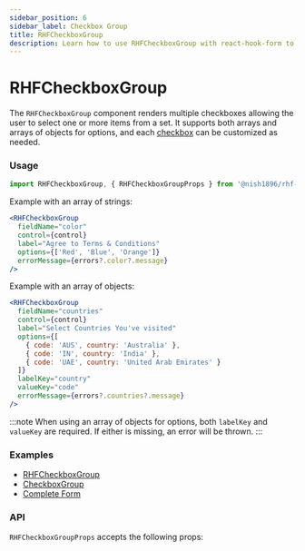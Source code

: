 ```yaml
---
sidebar_position: 6
sidebar_label: Checkbox Group
title: RHFCheckboxGroup
description: Learn how to use RHFCheckboxGroup with react-hook-form to create customizable groups of checkboxes. Explore examples and API details to enhance your forms.
---
```



# RHFCheckboxGroup

The `RHFCheckboxGroup` component renders multiple checkboxes allowing
the user to select one or more items from a set. It supports both arrays 
and arrays of objects for options, and each [checkbox](https://mui.com/material-ui/react-checkbox/) 
can be customized as needed.

### Usage

```js
import RHFCheckboxGroup, { RHFCheckboxGroupProps } from '@nish1896/rhf-mui-components/mui/checkbox-group';
```

Example with an array of strings:

```jsx
<RHFCheckboxGroup
  fieldName="color"
  control={control}
  label="Agree to Terms & Conditions"
  options={['Red', 'Blue', 'Orange']}
  errorMessage={errors?.color?.message}
/>
```

Example with an array of objects:

```jsx
<RHFCheckboxGroup
  fieldName="countries"
  control={control}
  label="Select Countries You've visited"
  options={[
    { code: 'AUS', country: 'Australia' },
    { code: 'IN', country: 'India' },
    { code: 'UAE', country: 'United Arab Emirates' }
  ]}
  labelKey="country"
  valueKey="code"
  errorMessage={errors?.countries?.message}
/>
```

:::note
When using an array of objects for options, both `labelKey` and `valueKey` 
are required. If either is missing, an error will be thrown.
:::

### Examples
- [RHFCheckboxGroup](https://rhf-mui-components-examples.netlify.app/checkbox-and-radiogroup)
- [CheckboxGroup](https://mui.com/material-ui/react-checkbox/#formgroup)
- [Complete Form](https://rhf-mui-components-examples.netlify.app/complete-form)

### API
`RHFCheckboxGroupProps` accepts the following props:

<RHFCheckboxGroupPropsTable />
